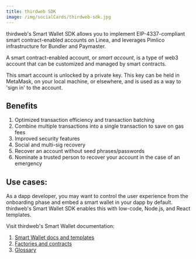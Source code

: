 ```yaml
---
title: thirdweb SDK
image: /img/socialCards/thirdweb-sdk.jpg
---
```


thirdweb's Smart Wallet SDK allows you to implement EIP-4337-compliant smart contract-enabled 
accounts on Linea, and leverages Pimlico infrastructure for Bundler and Paymaster.

A smart contract-enabled account, or _smart account_, is a type of web3 account that can be 
customized and managed by smart contracts.

This smart account is unlocked by a private key. This key can be held in MetaMask, on your local 
machine, or elsewhere, and is used as a way to 'sign in' to the account.

## Benefits

1. Optimized transaction efficiency and transaction batching
2. Combine multiple transactions into a single transaction to save on gas fees
3. Improved security features
4. Social and multi-sig recovery
5. Recover an account without seed phrases/passwords
6. Nominate a trusted person to recover your account in the case of an emergency

## Use cases:

As a dapp developer, you may want to control the user experience from the onboarding phase and 
embed a smart wallet in your dapp by default. thirdweb's Smart Wallet SDK enables this with 
low-code, Node.js, and React templates.

Visit thirdweb's Smart Wallet documentation:

1. [Smart Wallet docs and templates](https://portal.thirdweb.com/wallet/smart-wallet)
1. [Factories and contracts](https://thirdweb.com/explore/smart-wallet)
1. [Glossary](https://portal.thirdweb.com/glossary/smart-wallet)
